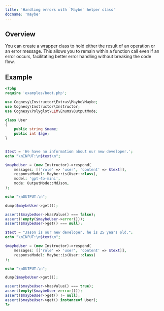```yaml
---
title: 'Handling errors with `Maybe` helper class'
docname: 'maybe'
---
```


## Overview

You can create a wrapper class to hold either the result of an operation or an error message.
This allows you to remain within a function call even if an error occurs, facilitating
better error handling without breaking the code flow.

## Example

```php
<?php
require 'examples/boot.php';

use Cognesy\Instructor\Extras\Maybe\Maybe;
use Cognesy\Instructor\Instructor;
use Cognesy\Polyglot\LLM\Enums\OutputMode;

class User
{
    public string $name;
    public int $age;
}


$text = 'We have no information about our new developer.';
echo "\nINPUT:\n$text\n";

$maybeUser = (new Instructor)->respond(
    messages: [['role' => 'user', 'content' => $text]],
    responseModel: Maybe::is(User::class),
    model: 'gpt-4o-mini',
    mode: OutputMode::MdJson,
);

echo "\nOUTPUT:\n";

dump($maybeUser->get());

assert($maybeUser->hasValue() === false);
assert(!empty($maybeUser->error()));
assert($maybeUser->get() === null);

$text = "Jason is our new developer, he is 25 years old.";
echo "\nINPUT:\n$text\n";

$maybeUser = (new Instructor)->respond(
    messages: [['role' => 'user', 'content' => $text]],
    responseModel: Maybe::is(User::class)
);

echo "\nOUTPUT:\n";

dump($maybeUser->get());

assert($maybeUser->hasValue() === true);
assert(empty($maybeUser->error()));
assert($maybeUser->get() != null);
assert($maybeUser->get() instanceof User);
?>
```

